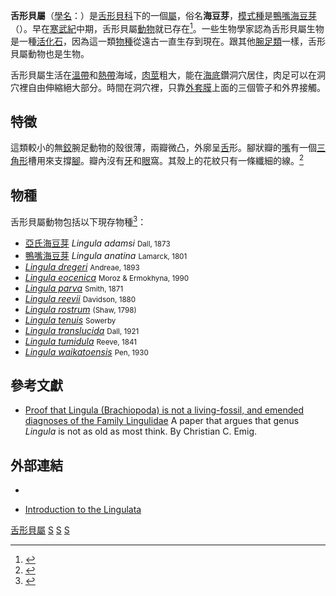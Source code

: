 {{Automatic taxobox
| taxon = Lingula
| authority = {{tsl|en|Jean Guillaume Bruguière||Bruguière}}, 1791
| fossil_range = {{fossilrange|513|0.012|[[寒武紀|寒武紀]]–現代}}
| image = LingulaanatinaAA.JPG
| image_caption = 位於[[澳大利亞|澳大利亞]][[大堡礁|大堡礁]][[斯特德布鲁克岛|斯特德布鲁克岛]]的鴨嘴海豆芽
| type_species = ''Lingula anatina''
| type_species_authority = Lamarck, 1801
| subdivision_ranks = [[種|種]]
| subdivision =
[[#物種|見內文]]
}}
'''舌形貝屬'''（[[學名|學名]]：{{lang|la|'''''Lingula'''''}}）是[[舌形貝科|舌形貝科]]下的一個[[屬|屬]]，俗名'''海豆芽'''，[[模式種|模式種]]是[[鴨嘴海豆芽|鴨嘴海豆芽]]（{{lang|la|''Lingula anatina''}}）。早在[[寒武紀|寒武紀]]中期，舌形貝屬[[動物|動物]]就已存在<ref name =index>{{cite book |authors=Shimer and Shock |title=Index Fossils of North America |year=1972 |publisher=The M.I.T. Press. |page=285 |language=en }}</ref>。一些生物學家認為舌形貝屬生物是一種[[活化石|活化石]]，因為這一類[[物種|物種]]從遠古一直生存到現在。跟其他[[腕足類|腕足類]]一樣，舌形貝屬動物也是{{link-en|濾食|Filter feeder}}生物。

舌形貝屬生活在[[溫帶|溫帶]]和[[熱帶|熱帶]]海域，[[肉莖|肉莖]]粗大，能在[[海底|海底]]鑽洞穴居住，肉足可以在洞穴裡自由伸縮絕大部分。時間在洞穴裡，只靠[[外套膜|外套膜]]上面的三個管子和外界接觸。

== 特徵 ==
這類較小的無[[鉸齒|鉸]]腕足動物的殼很薄，兩瓣微凸，外廓呈[[舌|舌]]形。腳狀瓣的[[嘴|嘴]]有一個[[三角形|三角形]]槽用來支撐[[腳|腳]]。瓣內沒有[[牙|牙]]和[[眼|眼]]窩。其殼上的花紋只有一條纖細的線。<ref name="Fossils">{{cite book | title=Fossils | url=https://archive.org/details/fossils0000walk_e1r0 | publisher=[[Dorling_Kindersley|Dorling Kindersley]] | author=Walker, Cyril | last2=Ward | first2=David | authorlink=Cyril Walker (palaeontologist) | authorlink2=David Ward (palaeontologist) | series=Smithsonian Handbooks | year=2002 | page=[https://archive.org/details/fossils0000walk_e1r0/page/79 79] | isbn=0789489848 | edition=revised, illustrated}}</ref>

== 物種 ==
舌形貝屬動物包括以下現存物種<ref>{{cite web |url=http://paleopolis.rediris.es/BrachNet/CLASS/LINGULIDAE/Lingula.html |title=Genus ''Lingula'' Bruguière, 1791 |work=BrachNet |accessdate=2010-10-15 |archive-url=https://web.archive.org/web/20110307041018/http://paleopolis.rediris.es/BrachNet/CLASS/LINGULIDAE/Lingula.html |archive-date=2011-03-07 |dead-url=yes }}</ref>：
*[[亞氏海豆芽|亞氏海豆芽]] ''Lingula adamsi'' <small>Dall, 1873</small>
*[[鴨嘴海豆芽|鴨嘴海豆芽]] ''Lingula anatina'' <small>Lamarck, 1801</small>
*''[[Lingula_dregeri|Lingula dregeri]]'' <small>Andreae, 1893</small>
*''[[Lingula_eocenica|Lingula eocenica]]'' <small>Moroz & Ermokhyna, 1990</small>
*''[[Lingula_parva|Lingula parva]]'' <small>Smith, 1871</small>
*''[[Lingula_reevii|Lingula reevii]]'' <small>Davidson, 1880</small>
*''[[Lingula_rostrum|Lingula rostrum]]'' <small>(Shaw, 1798)</small>
*''[[Lingula_tenuis|Lingula tenuis]]'' <small>Sowerby</small>
*''[[Lingula_translucida|Lingula translucida]]'' <small>Dall, 1921</small>
*''[[Lingula_tumidula|Lingula tumidula]]'' <small>Reeve, 1841</small>
*''[[Lingula_waikatoensis|Lingula waikatoensis]]'' <small>Pen, 1930</small>

== 參考文獻 ==
*{{en}} [http://paleopolis.rediris.es/cg/CG2003_L01_CCE/ Proof that Lingula (Brachiopoda) is not a living-fossil, and emended diagnoses of the Family Lingulidae] {{Wayback|url=http://paleopolis.rediris.es/cg/CG2003_L01_CCE/ |date=20130315002436 }} A paper that argues that genus ''Lingula'' is not as old as most think. By Christian C. Emig.
{{reflist}}

== 外部連結 ==
{{Commonscat|Lingula anatina}}
*{{Wikispecies-inline|Lingula|''Lingula anatina''}}
{{TaxonIds |wikispecies=Lingula |worms=235158 |itis=156762 |eol=73305 |ncbi=7571}}
*[http://www.ucmp.berkeley.edu/brachiopoda/lingulata.html Introduction to the Lingulata] {{Wayback|url=http://www.ucmp.berkeley.edu/brachiopoda/lingulata.html |date=20210428200005 }}

[[Category:舌形貝屬|]]
[[Category:舌形貝科|S]]
[[Category:活化石|S]]
[[Category:1791年描述的分类群|S]]